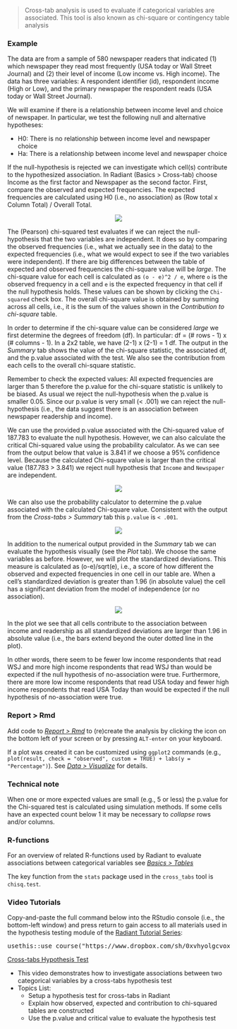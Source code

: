 > Cross-tab analysis is used to evaluate if categorical variables are associated. This tool is also known as chi-square or contingency table analysis

### Example

The data are from a sample of 580 newspaper readers that indicated (1) which newspaper they read most frequently (USA today or Wall Street Journal) and (2) their level of income (Low income vs. High income). The data has three variables: A respondent identifier (id), respondent income (High or Low), and the primary newspaper the respondent reads (USA today or Wall Street Journal).

We will examine if there is a relationship between income level and choice of newspaper. In particular, we test the following null and alternative hypotheses:

* H0: There is no relationship between income level and newspaper choice
* Ha: There is a relationship between income level and newspaper choice

If the null-hypothesis is rejected we can investigate which cell(s) contribute to the hypothesized association. In Radiant (Basics > Cross-tab) choose Income as the first factor and Newspaper as the second factor. First, compare the observed and expected frequencies. The expected frequencies are calculated using H0 (i.e., no association) as (Row total x Column Total) /  Overall Total.

<p align="center"><img src="https://radiant-rstats.github.io/docs/basics/figures_basics//cross_tabs_summary.png"></p>

The (Pearson) chi-squared test evaluates if we can reject the null-hypothesis that the two variables are independent. It does so by comparing the observed frequencies (i.e., what we actually see in the data) to the expected frequencies (i.e., what we would expect to see if the two variables were independent). If there are big differences between the table of expected and observed frequencies the chi-square value will be _large_. The chi-square value for each cell is calculated as `(o - e)^2 / e`, where `o` is the observed frequency in a cell and `e` is the expected frequency in that cell if the null hypothesis holds. These values can be shown by clicking the `Chi-squared` check box. The overall chi-square value is obtained by summing across all cells, i.e., it is the sum of the values shown in the _Contribution to chi-square_ table.

In order to determine if the chi-square value can be considered _large_ we first determine the degrees of freedom (df). In particular: df = (# rows - 1) x (# columns - 1). In a 2x2 table, we have (2-1) x (2-1) = 1 df. The output in the _Summary_ tab shows the value of the chi-square statistic, the associated df, and the p.value associated with the test. We also see the contribution from each cells to the overall chi-square statistic.

Remember to check the expected values: All expected frequencies are larger than 5 therefore the p.value for the chi-square statistic is unlikely to be biased. As usual we reject the null-hypothesis when the p.value is smaller 0.05. Since our p.value is very small (< .001) we can reject the null-hypothesis (i.e., the data suggest there is an association between newspaper readership and income).

We can use the provided p.value associated with the Chi-squared value of 187.783 to evaluate the null hypothesis. However, we can also calculate the critical Chi-squared value using the probability calculator. As we can see from the output below that value is 3.841 if we choose a 95% confidence level. Because the calculated Chi-square value is larger than the critical value (187.783 > 3.841) we reject null hypothesis that `Income` and `Newspaper` are independent.

<p align="center"><img src="https://radiant-rstats.github.io/docs/basics/figures_basics//compare_props_prob_calc.png"></p>

We can also use the probability calculator to determine the p.value associated with the calculated Chi-square value. Consistent with the output from the _Cross-tabs > Summary_ tab this `p.value` is `< .001`.

<p align="center"><img src="https://radiant-rstats.github.io/docs/basics/figures_basics//cross_tabs_chi_pvalue.png"></p>

In addition to the numerical output provided in the _Summary_ tab we can evaluate the hypothesis visually (see the _Plot_ tab). We choose the same variables as before. However, we will plot the standardized deviations. This measure is calculated as (o-e)/sqrt(e), i.e., a score of how different the observed and expected frequencies in one cell in our table are. When a cell's standardized deviation is greater than 1.96 (in absolute value) the cell has a significant deviation from the model of independence (or no association).

<p align="center"><img src="https://radiant-rstats.github.io/docs/basics/figures_basics//cross_tabs_plot.png"></p>

In the plot we see that all cells contribute to the association between income and readership as all standardized deviations are larger than 1.96 in absolute value (i.e., the bars extend beyond the outer dotted line in the plot).

In other words, there seem to be fewer low income respondents that read WSJ and more high income respondents that read WSJ than would be expected if the null hypothesis of no-association were true. Furthermore, there are more low income respondents that read USA today and fewer high income respondents that read USA Today than would be expected if the null hypothesis of no-association were true.

### Report > Rmd

Add code to <a href="https://radiant-rstats.github.io/docs/data/report_rmd.html" target="_blank">_Report > Rmd_</a> to (re)create the analysis by clicking the <i title="report results" class="fa fa-edit"></i> icon on the bottom left of your screen or by pressing `ALT-enter` on your keyboard. 

If a plot was created it can be customized using `ggplot2` commands (e.g., `plot(result, check = "observed", custom = TRUE) + labs(y = "Percentage")`). See <a href="https://radiant-rstats.github.io/docs/data/visualize.html" target="_blank">_Data > Visualize_</a> for details.

### Technical note

When one or more expected values are small (e.g., 5 or less) the p.value for the Chi-squared test is calculated using simulation methods. If some cells have an expected count below 1 it may be necessary to _collapse_ rows and/or columns.

### R-functions

For an overview of related R-functions used by Radiant to evaluate associations between categorical variables see <a href = "https://radiant-rstats.github.io/radiant.basics/reference/index.html#section-basics-tables" target="_blank">_Basics > Tables_</a>

The key function from the `stats` package used in the `cross_tabs` tool is `chisq.test`.

### Video Tutorials

Copy-and-paste the full command below into the RStudio console (i.e., the bottom-left window) and press return to gain access to all materials used in the hypothesis testing module of the <a href="https://www.youtube.com/playlist?list=PLNhtaetb48EdKRIY7MewCyvb_1x7dV3xw" target="_blank">Radiant Tutorial Series</a>:

<pre>usethis::use_course("https://www.dropbox.com/sh/0xvhyolgcvox685/AADSppNSIocrJS-BqZXhD1Kna?dl=1")</pre>

<a href="https://youtu.be/MEt8vO5FNYQ" target="_blank">Cross-tabs Hypothesis Test</a>

* This video demonstrates how to investigate associations between two categorical variables by a cross-tabs hypothesis test
* Topics List:
    - Setup a hypothesis test for cross-tabs in Radiant
    - Explain how observed, expected and contribution to chi-squared tables are constructed
    - Use the p.value and critical value to evaluate the hypothesis test

